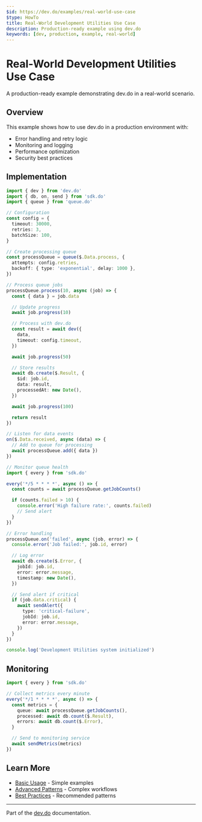 ```yaml
---
$id: https://dev.do/examples/real-world-use-case
$type: HowTo
title: Real-World Development Utilities Use Case
description: Production-ready example using dev.do
keywords: [dev, production, example, real-world]
---
```


# Real-World Development Utilities Use Case

A production-ready example demonstrating dev.do in a real-world scenario.

## Overview

This example shows how to use dev.do in a production environment with:

- Error handling and retry logic
- Monitoring and logging
- Performance optimization
- Security best practices

## Implementation

```typescript
import { dev } from 'dev.do'
import { db, on, send } from 'sdk.do'
import { queue } from 'queue.do'

// Configuration
const config = {
  timeout: 30000,
  retries: 3,
  batchSize: 100,
}

// Create processing queue
const processQueue = queue($.Data.process, {
  attempts: config.retries,
  backoff: { type: 'exponential', delay: 1000 },
})

// Process queue jobs
processQueue.process(10, async (job) => {
  const { data } = job.data

  // Update progress
  await job.progress(10)

  // Process with dev.do
  const result = await dev({
    data,
    timeout: config.timeout,
  })

  await job.progress(50)

  // Store results
  await db.create($.Result, {
    $id: job.id,
    data: result,
    processedAt: new Date(),
  })

  await job.progress(100)

  return result
})

// Listen for data events
on($.Data.received, async (data) => {
  // Add to queue for processing
  await processQueue.add({ data })
})

// Monitor queue health
import { every } from 'sdk.do'

every('*/5 * * * *', async () => {
  const counts = await processQueue.getJobCounts()

  if (counts.failed > 10) {
    console.error('High failure rate:', counts.failed)
    // Send alert
  }
})

// Error handling
processQueue.on('failed', async (job, error) => {
  console.error('Job failed:', job.id, error)

  // Log error
  await db.create($.Error, {
    jobId: job.id,
    error: error.message,
    timestamp: new Date(),
  })

  // Send alert if critical
  if (job.data.critical) {
    await sendAlert({
      type: 'critical-failure',
      jobId: job.id,
      error: error.message,
    })
  }
})

console.log('Development Utilities system initialized')
```

## Monitoring

```typescript
import { every } from 'sdk.do'

// Collect metrics every minute
every('*/1 * * * *', async () => {
  const metrics = {
    queue: await processQueue.getJobCounts(),
    processed: await db.count($.Result),
    errors: await db.count($.Error),
  }

  // Send to monitoring service
  await sendMetrics(metrics)
})
```

## Learn More

- [Basic Usage](./basic-usage) - Simple examples
- [Advanced Patterns](./advanced-patterns) - Complex workflows
- [Best Practices](../docs/best-practices) - Recommended patterns

---

Part of the [dev.do](https://dev.do) documentation.
